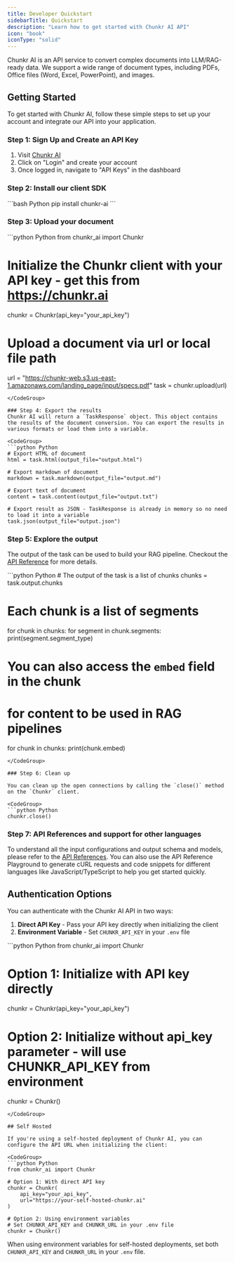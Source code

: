 ```yaml
---
title: Developer Quickstart
sidebarTitle: Quickstart
description: "Learn how to get started with Chunkr AI API"
icon: "book"
iconType: "solid"
---
```


Chunkr AI is an API service to convert complex documents into LLM/RAG-ready data. We support a wide range of document types, including PDFs, Office files (Word, Excel, PowerPoint), and images.

## Getting Started

To get started with Chunkr AI, follow these simple steps to set up your account and integrate our API into your application.

### Step 1: Sign Up and Create an API Key

1. Visit [Chunkr AI](https://chunkr.ai)
2. Click on "Login" and create your account
3. Once logged in, navigate to "API Keys" in the dashboard

### Step 2: Install our client SDK

<CodeGroup> 
```bash Python
pip install chunkr-ai
```
</CodeGroup>

### Step 3: Upload your document

<CodeGroup> 
```python Python
from chunkr_ai import Chunkr

# Initialize the Chunkr client with your API key - get this from https://chunkr.ai
chunkr = Chunkr(api_key="your_api_key")

# Upload a document via url or local file path
url = "https://chunkr-web.s3.us-east-1.amazonaws.com/landing_page/input/specs.pdf"
task = chunkr.upload(url) 
```
</CodeGroup>
    
### Step 4: Export the results
Chunkr AI will return a `TaskResponse` object. This object contains the results of the document conversion. You can export the results in various formats or load them into a variable.

<CodeGroup> 
```python Python
# Export HTML of document
html = task.html(output_file="output.html")

# Export markdown of document
markdown = task.markdown(output_file="output.md")

# Export text of document
content = task.content(output_file="output.txt")

# Export result as JSON - TaskResponse is already in memory so no need to load it into a variable
task.json(output_file="output.json")
```
</CodeGroup>

### Step 5: Explore the output

The output of the task can be used to build your RAG pipeline. 
Checkout the [API Reference](/api-references/task/create-task#response-output-chunks) for more details.

<CodeGroup> 
```python Python
# The output of the task is a list of chunks
chunks = task.output.chunks

# Each chunk is a list of segments
for chunk in chunks:
    for segment in chunk.segments:
        print(segment.segment_type)

# You can also access the `embed` field in the chunk 
# for content to be used in RAG pipelines
for chunk in chunks:
    print(chunk.embed)
```
</CodeGroup>

### Step 6: Clean up

You can clean up the open connections by calling the `close()` method on the `Chunkr` client.

<CodeGroup> 
```python Python
chunkr.close()
```
</CodeGroup>

### Step 7: API References and support for other languages

To understand all the input configurations and output schema and models, please refer to the [API References](/api-references/task/create-task). 
You can also use the API Reference Playground to generate cURL requests and code snippets for different languages like JavaScript/TypeScript to help you get started quickly.

## Authentication Options

You can authenticate with the Chunkr AI API in two ways:

1. **Direct API Key** - Pass your API key directly when initializing the client
2. **Environment Variable** - Set `CHUNKR_API_KEY` in your `.env` file

<CodeGroup> 
```python Python
from chunkr_ai import Chunkr

# Option 1: Initialize with API key directly
chunkr = Chunkr(api_key="your_api_key")

# Option 2: Initialize without api_key parameter - will use CHUNKR_API_KEY from environment
chunkr = Chunkr()
```
</CodeGroup>

## Self Hosted

If you're using a self-hosted deployment of Chunkr AI, you can configure the API URL when initializing the client:

<CodeGroup> 
```python Python
from chunkr_ai import Chunkr

# Option 1: With direct API key
chunkr = Chunkr(
    api_key="your_api_key",
    url="https://your-self-hosted-chunkr.ai"
)

# Option 2: Using environment variables
# Set CHUNKR_API_KEY and CHUNKR_URL in your .env file
chunkr = Chunkr()
```
</CodeGroup>

When using environment variables for self-hosted deployments, set both `CHUNKR_API_KEY` and `CHUNKR_URL` in your `.env` file.

